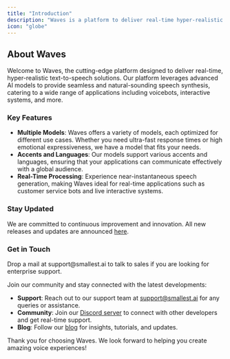 ```yaml
---
title: "Introduction"
description: "Waves is a platform to deliver real-time hyper-realistic text to speech."
icon: "globe"
---
```


## About Waves

Welcome to Waves, the cutting-edge platform designed to deliver real-time, hyper-realistic text-to-speech solutions. Our platform leverages advanced AI models to provide seamless and natural-sounding speech synthesis, catering to a wide range of applications including voicebots, interactive systems, and more.

### Key Features

- **Multiple Models**: Waves offers a variety of models, each optimized for different use cases. Whether you need ultra-fast response times or high emotional expressiveness, we have a model that fits your needs.
- **Accents and Languages**: Our models support various accents and languages, ensuring that your applications can communicate effectively with a global audience.
- **Real-Time Processing**: Experience near-instantaneous speech generation, making Waves ideal for real-time applications such as customer service bots and live interactive systems.

### Stay Updated

We are committed to continuous improvement and innovation. All new releases and updates are announced [here](/content/changelog/announcements).

### Get in Touch

<CardGroup cols={1}>
  <Card title="Talk to Us" icon="headset" href="mailto:support@smallest.ai">
    Drop a mail at support@smallest.ai to talk to sales if you are looking for
    enterprise support.
  </Card>
</CardGroup>

Join our community and stay connected with the latest developments:

- **Support**: Reach out to our support team at [support@smallest.ai](mailto:support@smallest.ai) for any queries or assistance.
- **Community**: Join our [Discord server](https://discord.gg/5evETqguJs) to connect with other developers and get real-time support.
- **Blog**: Follow our [blog](https://smallest.ai/blog) for insights, tutorials, and updates.

Thank you for choosing Waves. We look forward to helping you create amazing voice experiences!